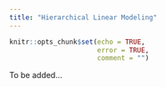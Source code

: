 ```yaml
---
title: "Hierarchical Linear Modeling"
---
```


```r
knitr::opts_chunk$set(echo = TRUE,
                      error = TRUE,
                      comment = "")
```

To be added...
